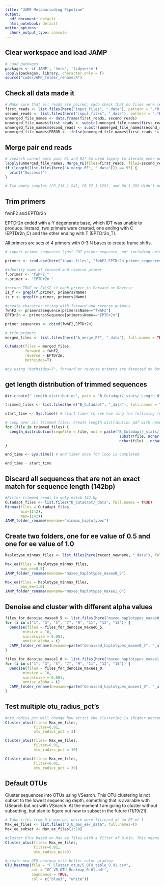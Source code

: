 ```yaml
---
title: "JAMP Metabarcoding Pipeline"
output:
  pdf_document: default
  html_notebook: default
editor_options:
  chunk_output_type: console
---
```


## Clear workspace and load JAMP

```r
# Load packages
packages <- c('JAMP', 'here', 'tidyverse')
lapply(packages, library, character.only = T)
source("code/JAMP_folder_rename.R")

```

## Check all data made it
```r
# Make sure that all reads are paired, sudo check that no files were left behind
first_reads <- list.files(here("input_files", "_data"), pattern = ".*R1.fastq", full.names = TRUE)
second_reads <- list.files(here("input_files", "_data"), pattern = ".*R2.fastq", full.names = TRUE)
unmerged_file_names <- data.frame(first_reads, second_reads) 
unmerged_file_names$first_reads <- substr(unmerged_file_names$first_reads, 1, nchar(unmerged_file_names$first_reads)-9)
unmerged_file_names$second_reads <- substr(unmerged_file_names$second_reads, 1, nchar(unmerged_file_names$second_reads)-9)
unmerged_file_names$ERROR <- ifelse(unmerged_file_names$first_reads != unmerged_file_names$second_reads, "ERROR", "fine")
```

## Merge pair end reads

```r
# vsearch cannot auto pair R1 and R2? So used lapply to iterate over unmerged_file_names df.
lapply(unmerged_file_names, Merge_PE(file1=first_reads, file2=second_reads, exe= "vsearch"))
if (length(list.files(here("A_merge_PE", "_data"))) == 95) {
  print("Success!")
}

# Two empty samples (CR_216_1_S45, CR_97_1_S29), and BA_1_S92 didn't merge successfully
```

## Trim primers
fwhF2 and EPTDr2n

EPTDr2n ended with a Y degenerate base, which IDT was unable to produce. Instead, two primers were created, one ending with C (EPTDr2n_C) and the other ending with T (EPTDr2n_T).

All primers are sets of 4 primers with 0-3 N bases to create frame shifts.

```r

# import primer sequences (just COI primer sequence, not including universal tail)

primers <- read.csv(here("input_files", "fwhF2_EPTDr2n_primer_sequences.csv"))

#identify name of forward and reverse primer
f.primer <- "fwhF2_"
r.primer <- "EPTDr2n_"

#return TRUE or FALSE if each primer is Forward or Reverse
is_f <- grepl(f.primer, primers$Name)
is_r <- grepl(r.primer, primers$Name)

#create character string with forward and reverse primers
fwhF2 <- primers$Sequence[primers$Name=="fwhF2"]
EPTDr2n <- primers$Sequence[primers$Name=="EPTDr2n"]

primer_sequences <- cbind(fwhF2,EPTDr2n)

# trim primers 
merged_files <- list.files(here("A_merge_PE", "_data"), full.names = TRUE)

Cutadapt(files = merged_files, 
         forward = fwhF2,
         reverse = EPTDr2n,
         bothsides=T)

#by using "bothsides=T", forward or reverse primers are detected on both ends. This is not nessesary for fusion primers.

```


## get length distribution of trimmed sequences

```r

dir.create("_Length_distribution", path = "B_Cutadapt/_stats/_Length_distribution")

trimmed_files <- list.files(here("B_Cutadapt", "_data"), full.names = TRUE) # Create list of trimmed filenames

start_time <- Sys.time() # start timer to see how long the following for loop will take

# Loop over all trimmed files. Create length distribution pdf with name of the sample (cutoff file path and suffix)
for (file in trimmed_files) {
  Length_distribution(sequFile = file, out = paste("B_Cutadapt/_stats/_Length_distribution/", 
                                                    substr(file, nchar("/Users/cedarmackaness/gc/B_Cutadapt/_data/ "), 
                                                    nchar(file) - nchar("_PE_cut.fastq")), ".pdf", sep=""), fastq=TRUE)
}

end_time <- Sys.time() # end timer once for loop is completed

end_time - start_time

```


## Discard all sequences that are not an exact match for sequence length (142bp)
```r
#Filter trimmed reads to only match 142 bp
Cutadapt_files <- list.files("B_Cutadapt/_data", full.names = TRUE)
Minmax(files = Cutadapt_files,
       min=(142),
       max=(142))
JAMP_folder_rename(newname="minmax_haplotypes")
```


## Create two folders, one for ee value of 0.5 and one for ee value of 1.0
```r
haplotype_minmax_files <- list.files(here(recent_newname, "_data"), full.names = TRUE)

Max_ee(files = haplotype_minmax_files,
       max_ee=0.5)
JAMP_folder_rename(newname="maxee_haplotypes_maxee0_5")

Max_ee(files = haplotype_minmax_files,
       max_ee=1.0)
JAMP_folder_rename(newname="maxee_haplotypes_maxee1_0")
```


## Denoise and cluster with different alpha values
```r
files_for_denoise_maxee0_5 <- list.files(here("maxee_haplotypes_maxee0_5_2023-07-03", "_data"), full.names = TRUE)
for (i in c("1", "3", "5", "7", "9", "11", "13", "15")) {
  Denoise(files = files_for_denoise_maxee0_5,
        minsize = 10,
        minrelsize = 0.001,
        unoise_alpha = i)
  JAMP_folder_rename(newname=paste("denoised_haplotypes_maxee0_5", "_alpha_", i, sep=""))
}

files_for_denoise_maxee1_0 <- list.files(here("maxee_haplotypes_maxee1_0_2023-07-03", "_data"), full.names = TRUE)
for (i in c("1", "3", "5", "7", "9", "11", "13", "15")) {
  Denoise(files = files_for_denoise_maxee1_0,
        minsize = 10,
        minrelsize = 0.001,
        unoise_alpha = i)
  JAMP_folder_rename(newname=paste("denoised_haplotypes_maxee1_0", "_alpha_", i, sep=""))
}
```


## Test multiple otu_radius_pct's
```r
#otu_radius_pct will change how strict the clustering is (higher percent means more disimilar sequences will be clustered under the same otu.)
Cluster_otus(files= Max_ee_files,
             filter=0.01,
             otu_radius_pct = 3)

Cluster_otus(files= Max_ee_files,
             filter=0.01,
             otu_radius_pct = 10)

Cluster_otus(files= Max_ee_files,
             filter=0.01,
             otu_radius_pct = 30)
```




## Default OTUs
Cluster sequences into OTUs using VSearch.
This OTU clustering is not subset to the lowest sequencing depth, something that is available with USearch but not with VSearch. At the moment I am going to cluster without subsetting, but plan to figure out how to subset in the future (11/19/21).


```r

# Take files from D_U_max_ee, which were filtered at an EE of 1
Max_ee_files <- list.files("D_U_max_ee/_data", full.names=T)
Max_ee_subset <- Max_ee_files[1:10]

#cluster OTUs based on Max_ee files with a filter of 0.01%. This means that any sequence greater than 0.01% abundance in the total dataset will be included as an OTU
Cluster_otus(files= Max_ee_files,
             filter=0.01,
             otu_radius_pct=3)

#create new OTU heatmap with better color grading
OTU_heatmap(file = "F_Cluster_otus/5_OTU_table_0.01.csv",
            out = "GC_VR_OTU_Heatmap_0.01.pdf",
            abundance = TRUE,
            col = c("blue3", "white"))

```

